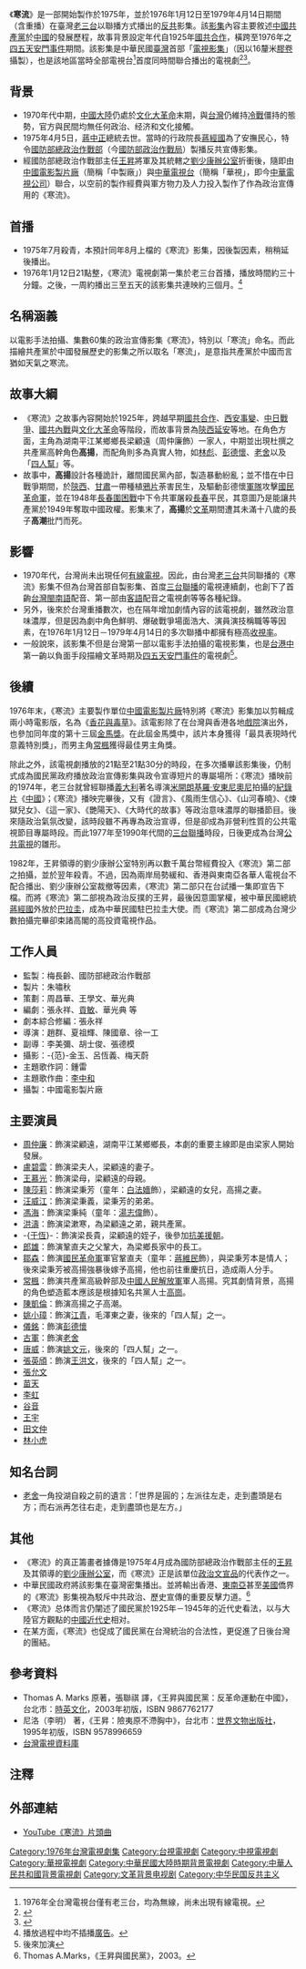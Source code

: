 {{noteTA
|G1=TV
|G2=Show
|1=zh-cn:通过;zh-tw:透過;zh-hk:透過;
}}
《'''寒流'''》是一部開始製作於1975年，並於1976年1月12日至1979年4月14日期間（含重播）在臺灣[[老三台|老三台]]以聯播方式播出的[[反共|反共]]影集。該[[剧集|影集]]內容主要敘述[[中國共產黨|中國共產黨]]於[[中國|中國]]的發展歷程，故事背景設定年代自1925年[[國共合作|國共合作]]，橫跨至1976年之[[四五天安門事件|四五天安門事件]]期間。該影集是中華民國[[臺灣|臺灣]]首部「[[電視影集|電視影集]]」（因以16釐米[[膠卷|膠卷]]攝製），也是該地區當時全部電視台<ref>1976年全台灣電視台僅有老三台，均為無線，尚未出現有線電視。</ref>首度同時間聯合播出的電視劇<ref>{{Cite web|url=https://nccur.lib.nccu.edu.tw/bitstream/140.119/53744/1/98014.pdf|title=「台灣地區電視產業歷史考察及文物史料調查研究」研究案|accessdate=2017-07|author=|date=2009-08|publisher=國立政治大學|archive-date=2017-07-02|archive-url=https://web.archive.org/web/20170702021002/https://nccur.lib.nccu.edu.tw/bitstream/140.119/53744/1/98014.pdf|dead-url=no}}</ref><ref>{{Cite news|url=http://tv.nccu.edu.tw/history_list.htm?KEYWORD=%B4H%ACy&DATE=&Login=%ACd%B8%DF|title=史料庫索引資料頁|date=2012-12-22|newspaper=archive.is|accessdate=2017-07-02|deadurl=yes|archiveurl=https://archive.is/20121222114051/http://tv.nccu.edu.tw/history_list.htm?KEYWORD=%B4H%ACy&DATE=&Login=%ACd%B8%DF|archivedate=2012-12-22}}</ref>。

==背景==
*1970年代中期，[[中國大陸|中國大陸]]仍處於[[文化大革命|文化大革命]]末期，與[[中華民國|台灣]]仍維持[[冷戰|冷戰]]僵持的態勢，官方與民間均無任何政治、经济和文化接觸。
*1975年4月5日，[[蔣中正|蔣中正]]總統去世。當時的行政院長[[蔣經國|蔣經國]]為了安撫民心，特令[[國防部總政治作戰部|國防部總政治作戰部]]（今[[國防部政治作戰局|國防部政治作戰局]]）製播反共宣傳影集。
*經國防部總政治作戰部主任[[王昇|王昇]]將軍及其統轄之[[劉少康辦公室|劉少康辦公室]]折衝後，隨即由[[中國電影製片廠|中國電影製片廠]]（簡稱「中製廠」）與[[中華電視台|中華電視台]]（簡稱「華視」，即今[[中華電視公司|中華電視公司]]）聯合，以空前的製作經費與軍方物力及人力投入製作了作為政治宣傳用的《寒流》。

==首播==
*1975年7月殺青，本預計同年8月上檔的《寒流》影集，因後製因素，稍稍延後播出。
*1976年1月12日21點整，《寒流》電視劇第一集於老三台首播，播放時間約三十分鐘。之後，一周約播出三至五天的該影集共連映約三個月。<ref>播放過程中均不插播[[廣告|廣告]]。</ref>

==名稱涵義==
以電影手法拍攝、集數60集的政治宣傳影集《寒流》，特別以「寒流」命名。而此描繪共產黨於中國發展歷史的影集之所以取名「寒流」，是意指共產黨於中國而言猶如天氣之寒流。

==故事大綱==

*《寒流》之故事內容開始於1925年，跨越早期[[國共合作|國共合作]]、[[西安事變|西安事變]]、[[中国抗日战争|中日戰爭]]、[[國共內戰|國共內戰]]與[[文化大革命|文化大革命]]等階段，而故事背景為[[陝西|陝西]][[延安|延安]]等地。在角色方面，主角為湖南平江某鄉鄉長梁顧遠（周仲廉飾）一家人，中期並出現杜撰之共產黨高幹角色'''高揚'''，而配角則多為真實人物，如[[林彪|林彪]]、[[彭德懷|彭德懷]]、[[老舍|老舍]]以及「[[四人幫|四人幫]]」等。
*故事中，'''高揚'''設計各種詭計，離間國民黨內部，製造暴動紛亂；並不惜在中日戰爭期間，於[[陝西|陝西]]、[[甘肅|甘肅]]一帶種植[[鴉片|鴉片]]荼害民生，及驅動彭德懷[[軍隊|軍隊]]攻擊[[國民革命軍|國民革命軍]]，並在1948年[[長春圍困戰|長春圍困戰]]中下令共軍屠殺[[長春|長春]]平民，其意圖乃是能讓共產黨於1949年奪取中國政權。影集末了，'''高揚'''於[[文革|文革]]期間遭其未滿十八歲的長子'''高潮'''批鬥而死。

==影響==
*1970年代，台灣尚未出現任何[[有線電視|有線電視]]。因此，由台灣[[老三台|老三台]]共同聯播的《寒流》影集不但為台灣首部自製影集、首度[[三台聯播|三台聯播]]的電視連續劇，也創下了首齣[[台語|台灣閩南語]]配音、第一部由[[客語|客語]]配音之電視劇等等各種紀錄。
*另外，後來於台灣重播數次，也在隔年增加劇情內容的該電視劇，雖然政治意味濃厚，但是因為劇中角色鮮明、爆破戰爭場面浩大、演員演技稱職等等因素，在1976年1月12日－1979年4月14日的多次聯播中都擁有極高[[收視率|收視率]]。
*一般說來，該影集不但是台灣第一部以電影手法拍攝的電視影集，也是[[台港中|台港中]]第一齣以負面手段描繪文革時期及[[四五天安門事件|四五天安門事件]]的電視劇<ref>後來加演</ref>。

==後續==
1976年末，《寒流》主要製作單位[[中國電影製片廠|中國電影製片廠]]特別將《寒流》影集加以剪輯成兩小時電影版，名為《[[香花與毒草|香花與毒草]]》。該電影除了在台灣與香港各地[[電影院|戲院]]演出外，也參加同年度的第十三屆[[金馬獎|金馬獎]]。在此屆金馬獎中，該片本身獲得「最具表現時代意義特別獎」，而男主角[[常楓|常楓]]獲得最佳男主角獎。

除此之外，該電視劇播放的21點至21點30分的時段，在多次播畢該影集後，仍制式成為國民黨政府播放政治宣傳影集與政令宣導短片的專屬場所：《寒流》播映前的1974年，老三台就曾經聯播[[義大利|義大利]]著名導演[[米開朗基羅·安東尼奧尼|米開朗基羅·安東尼奧尼]]拍攝的[[紀錄片|紀錄片]]《[[中國_(紀錄片)|中國]]》；《寒流》播映完畢後，又有《證言》、《風雨生信心》、《山河春曉》、《煉獄兒女》、《這一家》、《艷陽天》、《大時代的故事》等政治意味濃厚的聯播節目。後來隨政治氣氛改變，該時段雖不再專為政治宣導，但是卻成為非營利性質的公共電視節目專屬時段。而此1977年至1990年代間的[[三台聯播|三台聯播]]時段，日後更成為台灣[[台灣公共廣播電視集團|公共電視]]的雛形。

1982年，王昇領導的劉少康辦公室特別再以數千萬台幣經費投入《寒流》第二部之拍攝，並於翌年殺青。不過，因為兩岸局勢緩和、香港與東南亞各華人電視台不配合播出、劉少康辦公室裁撤等因素，《寒流》第二部只在台試播一集即宣告下檔。而將《寒流》第二部視為政治反撲的王昇，最後因意圖掌權，被中華民國總統[[蔣經國|蔣經國]]外放於[[巴拉圭|巴拉圭]]，成為中華民國駐巴拉圭大使。而《寒流》第二部成為台灣少數拍攝完畢卻束諸高閣的高投資電視作品。

==工作人員==
*監製：梅長齡、國防部總政治作戰部
*製片：朱嘯秋
*策劃：周昌華、王學文、華光典
*編劇：張永祥、[[貢敏|貢敏]]、華光典 等
*劇本綜合修編：張永祥
*導演：趙群、夏祖輝、陳國章、徐一工
*副導：李美彌、胡士俊、張德模
*攝影：-{范}-金玉、呂恆義、梅天蔚
*主題歌作詞：鍾雷
*主題歌作曲：[[李中和|李中和]]
*攝製：中國電影製片廠

==主要演員==
*[[周仲廉|周仲廉]]：飾演梁顧遠，湖南平江某鄉鄉長，本劇的重要主線即是由梁家人開始發展。
*[[盧碧雲|盧碧雲]]：飾演梁夫人，梁顧遠的妻子。
*[[王慕光|王慕光]]：飾演梁母，梁顧遠的母親。
*[[陳莎莉|陳莎莉]]：飾演梁秉芳（童年：[[白法嬙|白法嬙]]飾），梁顧遠的女兒，高揚之妻。
*[[汪威江|汪威江]]：飾演梁秉義，梁秉芳的弟弟。
*[[馮海|馮海]]：飾演梁秉純（童年：[[湯志偉|湯志偉]]飾）。
*[[洪濤|洪濤]]：飾演梁漱寒，為梁顧遠之弟，親共產黨。
*-{[[于恆_(台灣演員)|于恆]]}-：飾演梁長貴，梁顧遠的姪子，後參加[[抗美援朝|抗美援朝]]。
*[[郎雄|郎雄]]：飾演鞏直夫之父鞏大，為梁鄉長家中的長工。
*[[鄒森|鄒森]]：飾演[[國民革命軍|國民革命軍]]軍官鞏直夫（童年：[[蔣維民|蔣維民]]飾），與梁秉芳本是情人；後來梁秉芳被高揚強暴後嫁予高揚，他也前往重慶抗日，造成兩人分手。
*[[常楓|常楓]]：飾演共產黨高級幹部及[[中國人民解放軍|中國人民解放軍]]軍人高揚。究其劇情背景，高揚的角色塑造藍本應該是根據知名共黨人士[[高崗|高崗]]。
*[[陳凱倫|陳凱倫]]：飾演高揚之子高潮。
*[[姚小璋|姚小璋]]：飾演[[江青|江青]]，毛澤東之妻，後來的「四人幫」之一。
*[[儀銘|儀銘]]：飾演[[彭德懷|彭德懷]]
*[[古軍|古軍]]：飾演[[老舍|老舍]]
*[[唐威_(台灣演員)|唐威]]：飾演[[姚文元|姚文元]]，後來的「四人幫」之一。
*[[張英頎|張英頎]]：飾演[[王洪文|王洪文]]，後來的「四人幫」之一。
*[[張允文_(台灣演員)|張允文]]
*[[苗天|苗天]]
*[[李虹_(台灣演員)|李虹]]
*[[谷音|谷音]]
*[[王宇_(臺灣演員)|王宇]]
*[[田文仲|田文仲]]
*[[林小虎|林小虎]]

==知名台詞==
*[[老舍|老舍]]一角投湖自殺之前的遺言：「世界是圓的；左派往左走，走到盡頭是右方；而右派再怎往右走，走到盡頭也是左方。」

==其他==
*《寒流》的真正籌畫者據傳是1975年4月成為國防部總政治作戰部主任的[[王昇|王昇]]及其領導的[[劉少康辦公室|劉少康辦公室]]，而《寒流》正是該單位[[政治宣传|政治文宣品]]的代表作之一。
*中華民國政府將該影集在臺灣密集播出。並將輸出香港、[[東南亞|東南亞]]甚至[[美國|美國]]僑界的《寒流》影集視為駁斥中共政治、歷史宣傳的重要反擊力道。<ref>Thomas A.Marks，《王昇與國民黨》，2003。</ref>
*《寒流》总体而言仍闡述了國民黨於1925年－1945年的近代史看法，以与大陸官方觀點的[[中國近代史|中國近代史]]相对。
*在某方面，《寒流》也促成了國民黨在台灣統治的合法性，更促進了日後台灣的團結。{{Citation needed| 《寒流》的主题曲后来还被台湾部分大学生改编为生日快乐歌。|time=2021-09-05T16:33:54+00:00}}

==參考資料==
*Thomas A. Marks 原著，張聯祺 譯，《王昇與國民黨：反革命運動在中國》，台北市：[[時英文化|時英文化]]，2003年初版，ISBN 9867762177
*尼洛（李明） 著，《王昇：險夷原不滯胸中》，台北市：[[世界文物出版社|世界文物出版社]]，1995年初版，ISBN 9578996659
*[http://tv.nccu.edu.tw/radioProgram_preview.htm?PROGRAMNAME=%B4H%ACy&STATION=&YEAR=1964&MONTH=1&DAY=1&YEAR2=2002&MONTH2=12&DAY2=31&CATALOG=&COUNTRY=&Login=%ACd%B8%DF 台灣電視資料庫]{{dead link|date=2017年12月 |bot=InternetArchiveBot |fix-attempted=yes }}

==注釋==
{{Reflist}}

== 外部連結 ==
* [http://www.youtube.com/watch?v=268OIY0OmgE YouTube《寒流》片頭曲] {{Wayback|url=http://www.youtube.com/watch?v=268OIY0OmgE |date=20150705092434 }}

{{文革相关作品|nocat}}
{{DEFAULTSORT:H寒}}
[[Category:1976年台灣電視劇集|Category:1976年台灣電視劇集]]
[[Category:台視電視劇|Category:台視電視劇]]
[[Category:中視電視劇|Category:中視電視劇]]
[[Category:華視電視劇|Category:華視電視劇]]
[[Category:中華民國大陸時期背景電視劇|Category:中華民國大陸時期背景電視劇]]
[[Category:中華人民共和國背景電視劇|Category:中華人民共和國背景電視劇]]
[[Category:文革背景电视剧|Category:文革背景电视剧]]
[[Category:中华民国反共主义|Category:中华民国反共主义]]